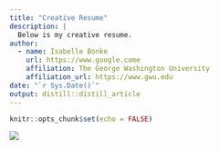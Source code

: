 ```yaml
---
title: "Creative Resume"
description: |
  Below is my creative resume.
author:
  - name: Isabelle Bonke
    url: https://www.google.come
    affiliation: The George Washington University
    affiliation_url: https://www.gwu.edu
date: "`r Sys.Date()`"
output: distill::distill_article
---
```


```r
knitr::opts_chunk$set(echo = FALSE)
```

![](images/Screen%20Shot%202021-04-29%20at%208.00.36%20PM.png)
